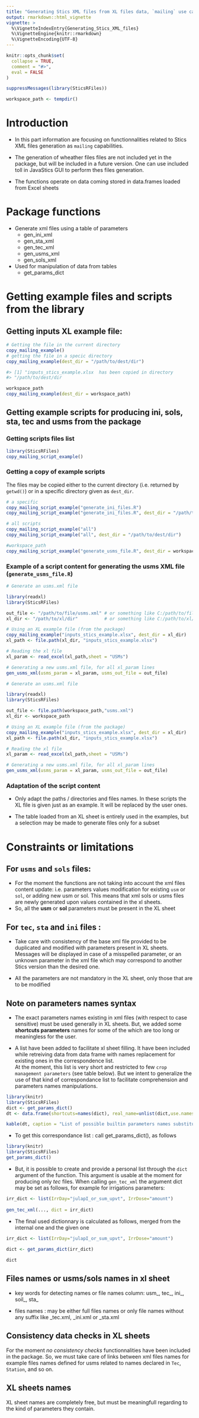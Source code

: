 ```yaml
---
title: "Generating Stics XML files from XL files data, `mailing` use case"
output: rmarkdown::html_vignette
vignette: >
  %\VignetteIndexEntry{Generating_Stics_XML_files}
  %\VignetteEngine{knitr::rmarkdown}
  %\VignetteEncoding{UTF-8}
---
```


```r
knitr::opts_chunk$set(
  collapse = TRUE,
  comment = "#>",
  eval = FALSE
)
```

```r
suppressMessages(library(SticsRFiles))
```


```r
workspace_path <- tempdir()
```

# Introduction

* In this part information are focusing on functionnalities related to Stics XML files generation as `mailing` capabilities.

* The generation of wheather files files are not included yet in the package, but will be included in a future version. One can use included toll in JavaStics GUI to perform thes files generation.

* The functions operate on data coming stored in data.frames loaded from Excel sheets



# Package functions


  * Generate xml files using a table of parameters     
    * gen_ini_xml
    * gen_sta_xml
    * gen_tec_xml
    * gen_usms_xml
    * gen_sols_xml

      
  * Used for manipulation of data from tables
    * get_params_dict


# Getting example files and scripts from the library

## Getting inputs XL example file: 

```r
# Getting the file in the current directory
copy_mailing_example()
# getting the file in a specic directory
copy_mailing_example(dest_dir = "/path/to/dest/dir")

#> [1] "inputs_stics_example.xlsx  has been copied in directory  
#> "/path/to/dest/dir

```

```r
workspace_path
copy_mailing_example(dest_dir = workspace_path)
```

## Getting example scripts for producing ini, sols, sta, tec and usms from the package
### Getting scripts files list     
```r
library(SticsRFiles)
copy_mailing_script_example()

```      
### Getting a copy of example scripts
  
  The files may be copied either to the current directory (i.e. returned by `getwd()`) or in a specific directory
  given as `dest_dir`.
  
```r
# a specific
copy_mailing_script_example("generate_ini_files.R")
copy_mailing_script_example("generate_ini_files.R", dest_dir = "/path/to/dest/dir")

# all scripts
copy_mailing_script_example("all")
copy_mailing_script_example("all", dest_dir = "/path/to/dest/dir")
```

```r
#workspace_path
copy_mailing_script_example("generate_usms_file.R", dest_dir = workspace_path)
```
### Example of a script content for generating the usms XML file (`generate_usms_file.R`)

```r
# Generate an usms.xml file

library(readxl)
library(SticsRFiles)

out_file <- "/path/to/file/usms.xml" # or something like C:/path/to/file/usms.xml" for Windows
xl_dir <- "/path/to/xl/dir"          # or something like C:/path/to/xl/dir" for Windows

# Using an XL example file (from the package)
copy_mailing_example("inputs_stics_example.xlsx", dest_dir = xl_dir)
xl_path <- file.path(xl_dir, "inputs_stics_example.xlsx")

# Reading the xl file
xl_param <- read_excel(xl_path,sheet = "USMs")

# Generating a new usms.xml file, for all xl_param lines
gen_usms_xml(usms_param = xl_param, usms_out_file = out_file)
```


```r
# Generate an usms.xml file

library(readxl)
library(SticsRFiles)

out_file <- file.path(workspace_path,"usms.xml")
xl_dir <- workspace_path

# Using an XL example file (from the package)
copy_mailing_example("inputs_stics_example.xlsx", dest_dir = xl_dir)
xl_path <- file.path(xl_dir, "inputs_stics_example.xlsx")

# Reading the xl file
xl_param <- read_excel(xl_path,sheet = "USMs")

# Generating a new usms.xml file, for all xl_param lines
gen_usms_xml(usms_param = xl_param, usms_out_file = out_file)
```
### Adaptation of the script content

   * Only adapt the paths / directories and files names. In these scripts the XL file is given just as an example. It will be replaced by the user ones.
   
   * The table loaded from an XL sheet is entirely used in the examples, but a selection may be made to generate files only for a subset
   

# Constraints or limitations
  
## For `usms` and `sols` files: 
       
* For the moment the functions are not taking into account the xml files content update: i.e. parameters values modification for existing `usm` or `sol`, or adding new usm or sol. This means that xml sols or usms files are newly generated upon values contained in the xl sheets. 
* So, all the **usm** or **sol** parameters must be present in the XL sheet
    
## For `tec`, `sta` and `ini` files : 
    
* Take care with consistency of the base xml file provided to be duplicated and modified with parameters present in XL sheets. Messages will be displayed in case of a misspelled parameter, or an unknown parameter in the xml file which may correspond to another Stics version than the desired one.
  
* All the parameters are not mandatory in the XL sheet, only those that are to be modified



## Note on parameters names syntax
* The exact parameters names existing in xml files (with respect to case sensitive) must be used generally in XL sheets. But, we added some **shortcuts parameters** names for some of the which are too long or meaningless for the user.   

* A list have been added to facilitate xl sheet filling. It have been included while retreiving data from data frame with names replacement for existing ones in the correspondence list.     
At the moment, this list is very short and restricted to few `crop management parameters` (see table below). But we intent to generalize the use of that kind of correspondance list to facilitate comprehension and parameters names manipulations.
  
```r
library(knitr)
library(SticsRFiles)
dict <- get_params_dict()
dt <- data.frame(shortcuts=names(dict), real_name=unlist(dict,use.names = FALSE))

kable(dt, caption = "List of possible builtin parameters names substitution")
```

* To get this correspondance list : call get_params_dict(), as follows

```r
library(knitr)
library(SticsRFiles)
get_params_dict()

```

* But, it is possible to create and provide a personal list through the `dict` argument of the function.
This argument is usable at the moment for producing only *tec* files.  When calling `gen_tec_xml` the argument dict may be set as follows, for example for irrigations parameters:

```r

irr_dict <- list(IrrDay="julapI_or_sum_upvt", IrrDose="amount") 
  
gen_tec_xml(..., dict = irr_dict) 
```

* The final used dictionnary is calculated as follows, merged from the internal one and the given one 
```r

irr_dict <- list(IrrDay="julapI_or_sum_upvt", IrrDose="amount") 
  
dict <- get_params_dict(irr_dict)

dict

```

## Files names or usms/sols names in xl sheet
  * key words for detecting names or file names column: usm_, tec_, ini_, soil_, sta_

  * files names : may be either full files names or only file names without any suffix like _tec.xml, _ini.xml or _sta.xml 


## Consistency data checks in XL sheets    
For the moment *no consistency checks* functionnalities have been included in the package. So, we must take care of links between xml files names for example files names defined for usms related to names declared in `Tec`, `Station`, and so on. 


## XL sheets names    
XL sheet names are completely free, but must be meaningfull regarding to the kind of parameters they contain.

